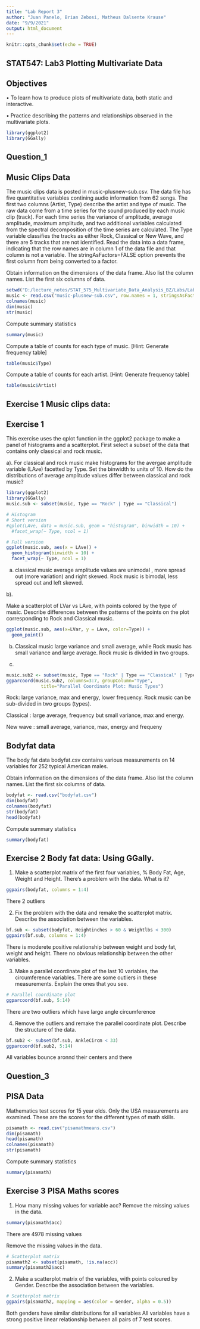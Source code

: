 ```yaml
---
title: "Lab Report 3"
author: "Juan Panelo, Brian Zebosi, Matheus Dalsente Krause"
date: "9/9/2021"
output: html_document
---
```


```r
knitr::opts_chunk$set(echo = TRUE)  
```
## STAT547: Lab3 Plotting Multivariate Data

## Objectives 

•	To learn how to produce plots of multivariate data, both static and interactive.

•	Practice describing the patterns and relationships observed in the multivariate plots.

```r
library(ggplot2)
library(GGally)
```



## Question_1


## Music Clips Data
The music clips data is posted in music-plusnew-sub.csv. The data file has five quantitative variables contining audio information from 62 songs. The first two columns (Artist, Type) describe the artist and type of music. The raw data come from a time series for the sound produced by each music clip (track). For each time series the variance of amplitude, average amplitude, maximum amplitude, and two additional variables calculated from the spectral decomposition of the time series are calculated. The Type variable classifies the tracks as either Rock, Classical or New Wave, and there are 5 tracks that are not identified.
Read the data into a data frame, indicating that the row names are in column 1 of the data file and that column is not a variable. The stringAsFactors=FALSE option prevents the first column from being converted to a factor.


Obtain information on the dimensions of the data frame. Also list the column names. List the first six columns of data.
```r
setwd("D:/lecture_notes/STAT_575_Multivariate_Data_Analysis_BZ/Labs/Lab_3")
music <- read.csv("music-plusnew-sub.csv", row.names = 1, stringsAsFactors = FALSE)
colnames(music)
dim(music)
str(music)
```

Compute summary statistics

```r
summary(music)
```

Compute a table of counts for each type of music. [Hint: Generate frequency table]

```r
table(music$Type)
```


Compute a table of counts for each artist. [Hint: Generate frequency table]

```r
table(music$Artist)
```


## Exercise 1 Music clips data:




## Exercise 1

This exercise uses the qplot function in the ggplot2 package to make a panel of histograms and a scatterplot. 
First select a subset of the data that contains only classical and rock music.

a). For classical and rock music make histograms for the avergae amplitude variable (LAve) facetted by Type. 
Set the binwidth to units of 10. How do the distributions of average amplitude values differ between classical and rock music?

```r
library(ggplot2)
library(GGally)
music.sub <- subset(music, Type == "Rock" | Type == "Classical")

# Histogram
# Short version
#qplot(LAve, data = music.sub, geom = "histogram", binwidth = 10) +
  #facet_wrap(~ Type, ncol = 1)

# Full version
ggplot(music.sub, aes(x = LAve)) +
  geom_histogram(binwidth = 10) +
  facet_wrap(~ Type, ncol = 1)

```

(a) classical music average amplitude values are unimodal , more spread out (more variation) and right skewed. 
    Rock music is bimodal, less spread out and left skewed. 

b). 

Make a scatterplot of LVar vs LAve, with points colored by the type of music. Describe differences between the patterns of the points on the plot corresponding to Rock and Classical music.


```r

ggplot(music.sub, aes(x=LVar, y = LAve, color=Type)) +
  geom_point()

```

(b) Classical music large variance and small average, while 
    Rock music has small variance and large average. Rock music is divided in two groups. 
    

(c)

```r
music.sub2 <- subset(music, Type == "Rock" | Type == "Classical" | Type=="New wave")
ggparcoord(music.sub2, columns=3:7, groupColumn="Type", 
             title="Parallel Coordinate Plot: Music Types")

```

Rock: large variance, max and energy, lower frequency. 
      Rock music can be sub-divided in two groups (types).
      
      
Classical : large average, frequency but small variance, max and energy. 


New wave  : small average, variance, max, energy and frequeny 


## Bodyfat data

The body fat data bodyfat.csv contains various measurements on 14 variables for 252 typical American males.

Obtain information on the dimensions of the data frame. Also list the column names. List the first six columns of data.

```r
bodyfat <- read.csv("bodyfat.csv")
dim(bodyfat)
colnames(bodyfat)
str(bodyfat)
head(bodyfat)
```

Compute summary statistics

```r
summary(bodyfat)
```

## Exercise 2 Body fat data: Using GGally.

1.	Make a scatterplot matrix of the first four variables, % Body Fat, Age, Weight and Height. There's a problem with the data. What is it?

```r
ggpairs(bodyfat, columns = 1:4)
```
 
 There 2 outliers 
 
2.	Fix the problem with the data and remake the scatterplot matrix. Describe the association between the variables.
 
```r
bf.sub <- subset(bodyfat, Heightinches > 60 & Weightlbs < 300)
ggpairs(bf.sub, columns = 1:4)
```
 
There is moderete positive relationship between weight and body fat, weight and height.
There no obvious relationship between the other variables. 


3.	Make a parallel coordinate plot of the last 10 variables, the circumference variables. There are some outliers in these measurements. 
    Explain the ones that you see.

```r
# Parallel coordinate plot
ggparcoord(bf.sub, 5:14)

```

There are two outliers which have large angle circumference


4.	Remove the outliers and remake the parallel coordinate plot. Describe the structure of the data.

```r
bf.sub2 <- subset(bf.sub, AnkleCircm < 33)
ggparcoord(bf.sub2, 5:14)

```


All variables bounce aronnd their centers and there 



## Question_3

## PISA Data

Mathematics test scores for 15 year olds. Only the USA measurements are examined. These are the scores for the different types of math skills.


```r
pisamath <- read.csv("pisamathmeans.csv")
dim(pisamath)
head(pisamath)
colnames(pisamath)
str(pisamath)
```

Compute summary statistics
```r
summary(pisamath)
```



## Exercise 3 PISA Maths scores


1.	How many missing values for variable acc? Remove the missing values in the data. 
```r
summary(pisamath$acc)
```
There are 4978 missing values

Remove the missing values in the data. 
```r
# Scatterplot matrix
pisamath2 <- subset(pisamath, !is.na(acc))
summary(pisamath2$acc)
```

2.	Make a scatterplot matrix of the variables, with points coloured by Gender. Describe the association between the variables.

```r
# Scatterplot matrix
ggpairs(pisamath2, mapping = aes(color = Gender, alpha = 0.5))
```

Both genders have similar distributions for all variables 
All variables have a strong positive linear relationship between all pairs of 7 test scores. 